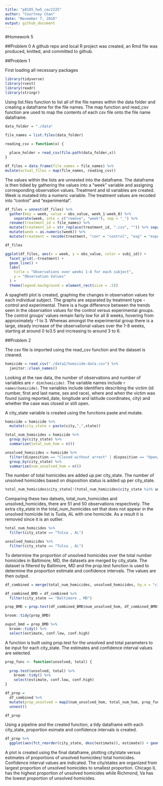 ```yaml
---
title: "p8105_hw5_cac2225"
author: "Courtney Chan"
date: "November 7, 2018"
output: github_document
---
```


#Homework 5

##Problem 0
A github repo and local R project was created, an Rmd file was produced, knitted, and committed to github.

##Problem 1

First loading all necessary packages

```r
library(tidyverse)
library(rvest)
library(readr)
library(stringr)

```

Using list.files function to list all of the file names within the data folder and creating a dataframe for the file names. The map function and read_csv function are used to map the contents of each csv file onto the file name dataframe.

```r

data_folder = "./data"

file_names = list.files(data_folder)

```

```r

reading_csv = function(x) {
  
  place_holder = read_csv(file.path(data_folder,x))
}
```

```r

df_files = data_frame(file_names = file_names) %>% 
mutate(actual_files = map(file_names, reading_csv))

```

The values within the lists are unnested into the dataframe. The dataframe is then tidied by gathering the values into a "week" variable and assigning corresponding observation values. Treatment and id variables are created. Week is mutated into a numeric variable. The treatment values are recoded into "control" and "experimental".

```r

df_files = unnest(df_files) %>% 
  gather(key = week, value = obs_value, week_1:week_8) %>% 
    separate(week, into = c("remove", "week"), sep = "_") %>% 
  rename(treatment_id = file_names) %>%
  mutate(treatment_id = str_replace(treatment_id, ".csv", "")) %>% separate(treatment_id, into = c("treatment", "subj_id"), sep = "_") %>% select(subj_id, treatment, week, obs_value, -starts_with("remove")) %>% 
  mutate(week = as.numeric(week)) %>% 
  mutate(treatment = recode(treatment, "con" = "control", "exp" = "experimental"))

df_files

```

```r

ggplot(df_files, aes(x = week, y = obs_value, color = subj_id)) + 
  facet_grid(.~treatment) + 
  geom_line() + 
  labs(
    title = "Observations over weeks 1-8 for each subject",
    y = "Observation Values"
  ) + 
  theme(legend.background = element_rect(size = .5))

```

A spaghetti plot is created, graphing the changes in observation values for each individual subject. The graphs are separated by treatment type - control and experimental. There is a huge difference between the trends seen in the observation values for the control versus experimental groups. The control groups' values remain fairly low for all 8 weeks, hovering from approximately -1 to 3. Whereas amongst the experimental group there is a large, steady increase of the observational values over the 1-8 weeks, starting at around 0 to3.5 and increasing to around 3 to 6.

##Problem 2

The csv file is imported using the read_csv function and the dataset is cleaned.

```r

homicide = read_csv("./data2/homicide-data.csv") %>% 
  janitor::clean_names()

```

Looking at the raw data, the number of observations and number of variables are `r dim(homicide)`. The variable names include `r names(homicide)`. The variables include identifiers describing the victim (id number, first and last name, sex and race), where and when the victim was found (using reported_date, longitude and latitude coordinates, city) and whether the case was closed or still open.

A city_state variable is created using the functions paste and mutate.

```r

homicide = homicide %>% 
  mutate(city_state = paste(city,",",state))

```

```r

total_num_homicides = homicide %>% 
  group_by(city_state) %>% 
  summarize(total_num_hom = n())

```

```r

unsolved_homicides = homicide %>% 
  filter(disposition == "Closed without arrest" | disposition == "Open/No arrest") %>% 
  group_by(city_state) %>% 
  summarize(num_unsolved_hom = n())

```

The number of total homicides are added up per city_state. The number of unsolved homicides based on disposition status is added up per city_state. 

```r

total_num_homicides$city_state[!(total_num_homicides$city_state %in% unsolved_homicides$city_state)]

```


Comparing these two datsets, total_num_homicides and unsolved_homicides, there are 51 and 50 observations respectively. The extra city_state in the total_num_homicides set that does not appear in the unsolved homicide list is Tusla, AL with one homicide. As a result it is removed since it is an outlier.

```r

total_num_homicides %>% 
  filter(city_state == "Tulsa , AL")

```

```r

unsolved_homicides %>% 
  filter(city_state == "Tulsa , AL")

```


To determine the proportion of unsolved homicides over the total number homicides in Baltimore, MD, the datasets are merged by city_state. The dataset is filtered by Baltimore, MD and the prop.test function is used to determine the proportion estimate and confidence intervals. The values are then output.

```r

df_combined = merge(total_num_homicides, unsolved_homicides, by.x = "city_state", by.y = "city_state")

df_combined_BMD = df_combined %>% 
  filter(city_state == "Baltimore , MD")

prop_BMD = prop.test(df_combined_BMD$num_unsolved_hom, df_combined_BMD$total_num_hom)

broom::tidy(prop_BMD)

ouput_bmd = prop_BMD %>%
  broom::tidy() %>% 
  select(estimate, conf.low, conf.high)


```


A function is built using prop.test for the unsolved and total parameters to be input for each city_state. The estimates and confidence interval values are selected.

```r
prop_func <- function(unsolved, total) {
  
  prop.test(unsolved, total) %>% 
    broom::tidy() %>% 
    select(estimate, conf.low, conf.high)
}

```


```r

df_prop = 
  df_combined %>% 
  mutate(prop_unsolved = map2(num_unsolved_hom, total_num_hom, prop_func)) %>% 
  unnest()

df_prop

```

Using a pipeline and the created function, a tidy dataframe with each city_state, proportion esimate and confidence intervals is created.

```r

df_prop %>% 
  ggplot(aes(fct_reorder(city_state, desc(estimate)), estimate)) + geom_bar(stat = "identity") + geom_errorbar(aes(ymin = conf.low, ymax = conf.high)) + theme(axis.text.x = element_text(angle = 90)) + ggtitle("estimates and confidence intervals per city, state") + xlab("city, state") + ylab("estimate of proportion of unsolved homicides")

```

A plot is created using the final dataframe, plotting city/state versus estimates of proportions of unsolved homicides/ total homicides. Confidence interval values are indicated. The city/states are organized from largest proportion of unsolved homicides to smallest proportion. Chicago IL has the highest proportion of unsolved homicides while Richmond, Va has the lowest proportion of unsolved homicides.